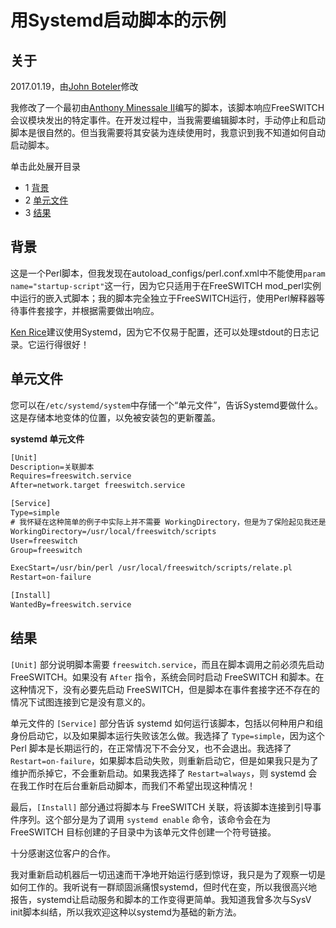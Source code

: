 # 用Systemd启动脚本的示例

## 关于

2017.01.19，由[John Boteler](https://freeswitch.org/confluence/display/~boteman)修改

我修改了一个最初由[Anthony Minessale II](https://freeswitch.org/confluence/display/~anthm)编写的脚本，该脚本响应FreeSWITCH会议模块发出的特定事件。在开发过程中，当我需要编辑脚本时，手动停止和启动脚本是很自然的。但当我需要将其安装为连续使用时，我意识到我不知道如何自动启动脚本。

单击此处展开目录

* 1 [背景](#-freeswitch--example-starting-a-script-with-systemd-)
* 2 [单元文件](#-freeswitch--example-starting-a-script-with-systemd-)
* 3 [结果](#-freeswitch--example-starting-a-script-with-systemd-)

## 背景

这是一个Perl脚本，但我发现在autoload\_configs/perl.conf.xml中不能使用`param name="startup-script"`这一行，因为它只适用于在FreeSWITCH mod\_perl实例中运行的嵌入式脚本；我的脚本完全独立于FreeSWITCH运行，使用Perl解释器等待事件套接字，并根据需要做出响应。

[Ken Rice](https://freeswitch.org/confluence/display/~krice)建议使用Systemd，因为它不仅易于配置，还可以处理stdout的日志记录。它运行得很好！

## 单元文件

您可以在`/etc/systemd/system`中存储一个“单元文件”，告诉Systemd要做什么。这是存储本地变体的位置，以免被安装包的更新覆盖。

**systemd 单元文件**

```xml
[Unit]
Description=关联脚本
Requires=freeswitch.service
After=network.target freeswitch.service

[Service]
Type=simple
# 我怀疑在这种简单的例子中实际上并不需要 WorkingDirectory，但是为了保险起见我还是使用了它
WorkingDirectory=/usr/local/freeswitch/scripts
User=freeswitch
Group=freeswitch

ExecStart=/usr/bin/perl /usr/local/freeswitch/scripts/relate.pl
Restart=on-failure

[Install]
WantedBy=freeswitch.service


```

## 结果

`[Unit]` 部分说明脚本需要 `freeswitch.service`，而且在脚本调用之前必须先启动 FreeSWITCH。如果没有 `After` 指令，系统会同时启动 FreeSWITCH 和脚本。在这种情况下，没有必要先启动 FreeSWITCH，但是脚本在事件套接字还不存在的情况下试图连接到它是没有意义的。

单元文件的 `[Service]` 部分告诉 systemd 如何运行该脚本，包括以何种用户和组身份启动它，以及如果脚本运行失败该怎么做。我选择了 `Type=simple`，因为这个 Perl 脚本是长期运行的，在正常情况下不会分叉，也不会退出。我选择了 `Restart=on-failure`，如果脚本启动失败，则重新启动它，但是如果我只是为了维护而杀掉它，不会重新启动。如果我选择了 `Restart=always`，则 systemd 会在我工作时在后台重新启动脚本，而我们不希望出现这种情况！

最后，`[Install]` 部分通过将脚本与 FreeSWITCH 关联，将该脚本连接到引导事件序列。这个部分是为了调用 `systemd enable` 命令，该命令会在为 FreeSWITCH 目标创建的子目录中为该单元文件创建一个符号链接。

十分感谢这位客户的合作。

我对重新启动机器后一切迅速而干净地开始运行感到惊讶，我只是为了观察一切是如何工作的。我听说有一群顽固派痛恨systemd，但时代在变，所以我很高兴地报告，systemd让启动服务和脚本的工作变得更简单。我知道我曾多次与SysV init脚本纠结，所以我欢迎这种以systemd为基础的新方法。